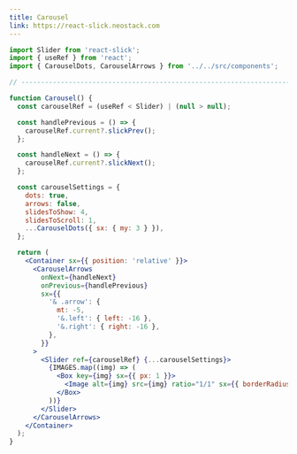 ```yaml
---
title: Carousel
link: https://react-slick.neostack.com
---
```


<Block>
  <Carousel />
</Block>

```jsx
import Slider from 'react-slick';
import { useRef } from 'react';
import { CarouselDots, CarouselArrows } from '../../src/components';

// ----------------------------------------------------------------------

function Carousel() {
  const carouselRef = (useRef < Slider) | (null > null);

  const handlePrevious = () => {
    carouselRef.current?.slickPrev();
  };

  const handleNext = () => {
    carouselRef.current?.slickNext();
  };

  const carouselSettings = {
    dots: true,
    arrows: false,
    slidesToShow: 4,
    slidesToScroll: 1,
    ...CarouselDots({ sx: { my: 3 } }),
  };

  return (
    <Container sx={{ position: 'relative' }}>
      <CarouselArrows
        onNext={handleNext}
        onPrevious={handlePrevious}
        sx={{
          '& .arrow': {
            mt: -5,
            '&.left': { left: -16 },
            '&.right': { right: -16 },
          },
        }}
      >
        <Slider ref={carouselRef} {...carouselSettings}>
          {IMAGES.map((img) => (
            <Box key={img} sx={{ px: 1 }}>
              <Image alt={img} src={img} ratio="1/1" sx={{ borderRadius: 2 }} />
            </Box>
          ))}
        </Slider>
      </CarouselArrows>
    </Container>
  );
}
```

